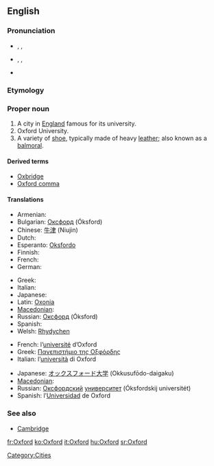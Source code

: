 ==English==

===Pronunciation===
* {{a|UK}} {{enPR|ŏks'fəd}}, {{IPA|/ˈɒksfəd/}}, {{SAMPA|/"Qksf@d/}}
* {{a|US}} {{enPR|äks'fərd}}, {{IPA|/ˈɑksfɚd/}}, {{SAMPA|/"Aksf@`d/}}
* {{audio|En-uk-Oxford.ogg|Audio (UK)}}

===Etymology===
{{term|Oxenaforda||[[oxen]] [[ford]]}}

===Proper noun===
{{en-proper noun}}
{{wikipedia}}

# A city in [[England]] famous for its university.
# Oxford University.
# A variety of [[shoe]], typically made of heavy [[leather]]; also known as a [[balmoral]].

====Derived terms====
* [[Oxbridge]]
* [[Oxford comma]]

====Translations====
{{trans-top|city}}
* Armenian: {{t-|hy|Օքսֆորդ|tr=Òk'sford|sc=Armn|xs=Armenian}}
* Bulgarian: [[Оксфорд]] (Óksford) {{m}}
* Chinese: [[牛津]] (Niujin)
* Dutch: {{t-|nl|Oxford}}
* Esperanto: [[Oksfordo]]
* Finnish: {{t-|fi|Oxford}}
* French: {{t+|fr|Oxford}}
* German: {{t-|de|Oxford}}
{{trans-mid}}
* Greek: {{t+|el|Οξφόρδη|sc=Grek}}
* Italian: {{t+|it|Oxford}}
* Japanese: {{t+|ja|オックスフォード|tr=Okkusufōdo|sc=Jpan}}
* Latin: [[Oxonia]]
* [[Macedonian]]: {{t|mk|Оксфорд|m|tr=Óksford|sc=Cyrl|xs=Macedonian}}
* Russian: [[Оксфорд]] (Óksford) {{m}}
* Spanish: {{t-|es|Oxford}}
* Welsh: [[Rhydychen]]
{{trans-bottom}}

{{trans-top|university}}
* French: l’[[université]] d’Oxford {{f}}
* Greek: [[Πανεπιστήμιο της Οξφόρδης]]
* Italian: l’[[università]] di Oxford {{f}}
{{trans-mid}}
* Japanese: [[オックスフォード]][[大学]] (Okkusufōdo-daigaku)
* [[Macedonian]]: {{t|mk|Оксфордски универзитет|m|tr=Óksfordski univerzitét|sc=Cyrl|xs=Macedonian}}
* Russian: [[Оксфордский]] [[университет]] (Óksfordskij universitét) {{m}}
* Spanish: l’[[Universidad]] de Oxford {{f}}
{{trans-bottom}}

===See also===
* [[Cambridge]]

[[Category:Cities]]

[[fr:Oxford]]
[[ko:Oxford]]
[[it:Oxford]]
[[hu:Oxford]]
[[sr:Oxford]]